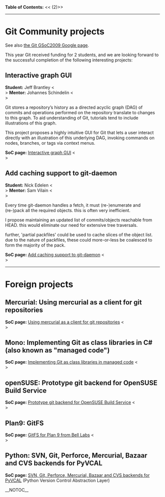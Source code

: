 <b>Table of Contents:</b>
<<<!-- ! TOC here -->(2)>>
----
= Git Community projects =

See also [[http://socghop.appspot.com/org/home/google/gsoc2009/git|the Git GSoC2009 Google page]].

This year Git received funding for 2 students,
and we are looking forward to the successful completion of the
following interesting projects:

== Interactive graph GUI ==
<b>Student:</b> Jeff Brantley <<BR>>
<b>Mentor:</b>  Johannes Schindelin <<BR>>

Git stores a repository’s history as a directed acyclic graph (DAG) of commits and operations performed on the repository translate to changes to this graph. To aid understanding of Git, tutorials tend to include illustrations of this graph.

This project proposes a highly intuitive GUI for Git that lets a user interact directly with an illustration of this underlying DAG, invoking commands on nodes, branches, or tags via context menus.

<b>SoC page:</b> [[http://socghop.appspot.com/student_project/show/google/gsoc2009/git/t124022376285|Interactive graph GUI]] <<BR>>

== Add caching support to git-daemon ==
<b>Student:</b> Nick Edelen <<BR>>
<b>Mentor:</b>  Sam Vilain <<BR>>

Every time git-daemon handles a fetch, it must (re-)enumerate and (re-)pack all the required objects. this is often very inefficient.

I propose maintaining an updated list of commits/objects reachable from HEAD. this would eliminate our need for extensive tree traversals.

further, 'partial packfiles' could be used to cache slices of the object list. due to the nature of packfiles, these could more-or-less be coalesced to form the majority of the pack.

<b>SoC page:</b> [[http://socghop.appspot.com/student_project/show/google/gsoc2009/git/t124022376432|Add caching support to git-daemon]] <<BR>>

----
= Foreign projects =

== Mercurial: Using mercurial as a client for git repositories ==

<b>SoC page:</b> [[http://socghop.appspot.com/student_project/show/google/gsoc2009/hg/t124022472367|Using mercurial as a client for git repositories]] <<BR>>

== Mono: Implementing Git as class libraries in C# (also known as "managed code") ==

<b>SoC page:</b> [[http://socghop.appspot.com/student_project/show/google/gsoc2009/mono/t124022708105|Implementing Git as class libraries in managed code]] <<BR>>

== openSUSE: Prototype git backend for OpenSUSE Build Service ==

<b>SoC page:</b> [[http://socghop.appspot.com/student_project/show/google/gsoc2009/opensuse/t124023150939|Prototype git backend for OpenSUSE Build Service]] <<BR>>

== Plan9: GitFS ==

<b>SoC page:</b> [[http://socghop.appspot.com/student_project/show/google/gsoc2009/plan9/t124024225905|GitFS for Plan 9 from Bell Labs]] <<BR>>

== Python: SVN, Git, Perforce, Mercurial, Bazaar and CVS backends for PyVCAL ==

<b>SoC page:</b> [[http://socghop.appspot.com/student_project/show/google/gsoc2009/python/t124024625817|SVN, Git, Perforce, Mercurial, Bazaar and CVS backends for PyVCAL]] (Python Version Control Abstraction Layer)

__NOTOC__